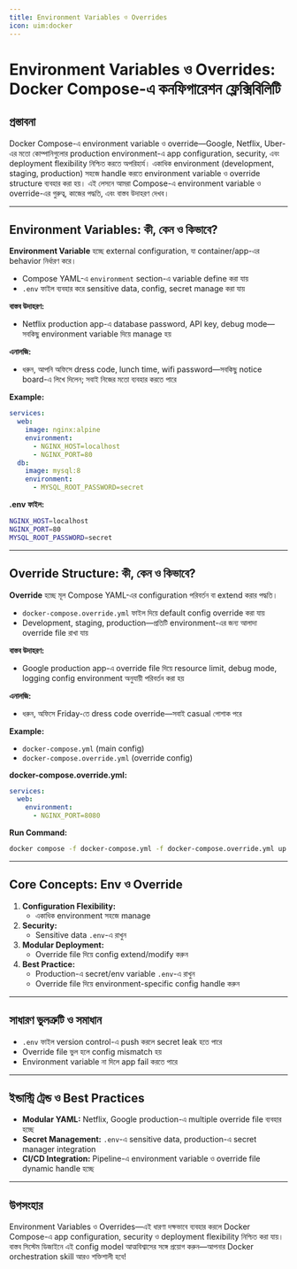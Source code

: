 ```yaml
---
title: Environment Variables ও Overrides
icon: uim:docker
---
```


# Environment Variables ও Overrides: Docker Compose-এ কনফিগারেশন ফ্লেক্সিবিলিটি

## প্রস্তাবনা

Docker Compose-এ environment variable ও override—Google, Netflix, Uber-এর মতো কোম্পানিগুলোর production environment-এ app configuration, security, এবং deployment flexibility নিশ্চিত করতে অপরিহার্য। একাধিক environment (development, staging, production) সহজে handle করতে environment variable ও override structure ব্যবহার করা হয়। এই লেসনে আমরা Compose-এ environment variable ও override-এর গুরুত্ব, কাজের পদ্ধতি, এবং বাস্তব উদাহরণ দেখব।

---

## Environment Variables: কী, কেন ও কিভাবে?

**Environment Variable** হচ্ছে external configuration, যা container/app-এর behavior নির্ধারণ করে।

- Compose YAML-এ `environment` section-এ variable define করা যায়
- `.env` ফাইল ব্যবহার করে sensitive data, config, secret manage করা যায়

**বাস্তব উদাহরণ:**
- Netflix production app-এ database password, API key, debug mode—সবকিছু environment variable দিয়ে manage হয়

**এনালজি:**
- ধরুন, আপনি অফিসে dress code, lunch time, wifi password—সবকিছু notice board-এ লিখে দিলেন; সবাই নিজের মতো ব্যবহার করতে পারে

**Example:**
```yaml
services:
  web:
    image: nginx:alpine
    environment:
      - NGINX_HOST=localhost
      - NGINX_PORT=80
  db:
    image: mysql:8
    environment:
      - MYSQL_ROOT_PASSWORD=secret
```

**.env ফাইল:**
```bash
NGINX_HOST=localhost
NGINX_PORT=80
MYSQL_ROOT_PASSWORD=secret
```

---

## Override Structure: কী, কেন ও কিভাবে?

**Override** হচ্ছে মূল Compose YAML-এর configuration পরিবর্তন বা extend করার পদ্ধতি।

- `docker-compose.override.yml` ফাইল দিয়ে default config override করা যায়
- Development, staging, production—প্রতিটি environment-এর জন্য আলাদা override file রাখা যায়

**বাস্তব উদাহরণ:**
- Google production app-এ override file দিয়ে resource limit, debug mode, logging config environment অনুযায়ী পরিবর্তন করা হয়

**এনালজি:**
- ধরুন, অফিসে Friday-তে dress code override—সবাই casual পোশাক পরে

**Example:**
- `docker-compose.yml` (main config)
- `docker-compose.override.yml` (override config)

**docker-compose.override.yml:**
```yaml
services:
  web:
    environment:
      - NGINX_PORT=8080
```

**Run Command:**
```bash
docker compose -f docker-compose.yml -f docker-compose.override.yml up
```

---

## Core Concepts: Env ও Override

1. **Configuration Flexibility:**
    - একাধিক environment সহজে manage
2. **Security:**
    - Sensitive data `.env`-এ রাখুন
3. **Modular Deployment:**
    - Override file দিয়ে config extend/modify করুন
4. **Best Practice:**
    - Production-এ secret/env variable `.env`-এ রাখুন
    - Override file দিয়ে environment-specific config handle করুন

---

## সাধারণ ভুলত্রুটি ও সমাধান

- `.env` ফাইল version control-এ push করলে secret leak হতে পারে
- Override file ভুল হলে config mismatch হয়
- Environment variable না দিলে app fail করতে পারে

---

## ইন্ডাস্ট্রি ট্রেন্ড ও Best Practices

- **Modular YAML:** Netflix, Google production-এ multiple override file ব্যবহার হচ্ছে
- **Secret Management:** `.env`-এ sensitive data, production-এ secret manager integration
- **CI/CD Integration:** Pipeline-এ environment variable ও override file dynamic handle হচ্ছে

---

## উপসংহার

Environment Variables ও Overrides—এই ধারণা দক্ষভাবে ব্যবহার করলে Docker Compose-এ app configuration, security ও deployment flexibility নিশ্চিত করা যায়। বাস্তব সিস্টেম ডিজাইনে এই config model আত্মবিশ্বাসের সঙ্গে প্রয়োগ করুন—আপনার Docker orchestration skill আরও শক্তিশালী হবে!
